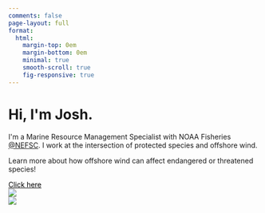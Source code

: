 ```yaml
---
comments: false
page-layout: full
format:
  html: 
    margin-top: 0em
    margin-bottom: 0em
    minimal: true
    smooth-scroll: true
    fig-responsive: true
---
```


::: {.column-screen}
```{=html}
<link rel="stylesheet" href="html/index_styles.css">
<div class="gradient_bg">
    <div class="hero section_padding">
        <div class="hero_content">
            <h1>Hi, I'm <span class="gradient_text">Josh</span>.</h1>
            <p>I'm a Marine Resource Management Specialist with NOAA Fisheries  
            <a href="https://www.fisheries.noaa.gov/about/northeast-fisheries-science-center">@NEFSC</a>. I work at the intersection of protected species and offshore wind.</p>
            <p>Learn more about how offshore wind can affect endangered or threatened species!</p>
            <a class="btn btn-primary" style="color: black;"  href="https://www.fisheries.noaa.gov/topic/offshore-wind-energy/assessing-impacts-to-marine-life" role="button">Click here</a>
        </div>
        <div class="hero_image">
            <img src="img/headshot.jpg"/>
        </div>
    </div>
    <img id="bottom_wave" src="img/waves.svg"/>
</div>
```
:::
